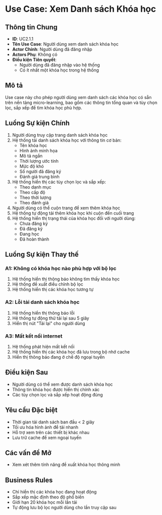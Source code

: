 # Use Case: Xem Danh sách Khóa học

## Thông tin Chung

- **ID**: UC2.1.1
- **Tên Use Case**: Người dùng xem danh sách khóa học
- **Actor Chính**: Người dùng đã đăng nhập
- **Actors Phụ**: Không có
- **Điều kiện Tiên quyết**:
  - Người dùng đã đăng nhập vào hệ thống
  - Có ít nhất một khóa học trong hệ thống

## Mô tả

Use case này cho phép người dùng xem danh sách các khóa học có sẵn trên nền tảng micro-learning, bao gồm các thông tin tổng quan và tùy chọn lọc, sắp xếp để tìm khóa học phù hợp.

## Luồng Sự kiện Chính

1. Người dùng truy cập trang danh sách khóa học
2. Hệ thống tải danh sách khóa học với thông tin cơ bản:
   - Tên khóa học
   - Hình ảnh minh họa
   - Mô tả ngắn
   - Thời lượng ước tính
   - Mức độ khó
   - Số người đã đăng ký
   - Đánh giá trung bình
3. Hệ thống hiển thị các tùy chọn lọc và sắp xếp:
   - Theo danh mục
   - Theo cấp độ
   - Theo thời lượng
   - Theo đánh giá
4. Người dùng có thể cuộn trang để xem thêm khóa học
5. Hệ thống tự động tải thêm khóa học khi cuộn đến cuối trang
6. Hệ thống hiển thị trạng thái của khóa học đối với người dùng:
   - Chưa đăng ký
   - Đã đăng ký
   - Đang học
   - Đã hoàn thành

## Luồng Sự kiện Thay thế

### A1: Không có khóa học nào phù hợp với bộ lọc

1. Hệ thống hiển thị thông báo không tìm thấy khóa học
2. Hệ thống đề xuất điều chỉnh bộ lọc
3. Hệ thống hiển thị các khóa học tương tự

### A2: Lỗi tải danh sách khóa học

1. Hệ thống hiển thị thông báo lỗi
2. Hệ thống tự động thử tải lại sau 5 giây
3. Hiển thị nút "Tải lại" cho người dùng

### A3: Mất kết nối internet

1. Hệ thống phát hiện mất kết nối
2. Hệ thống hiển thị các khóa học đã lưu trong bộ nhớ cache
3. Hiển thị thông báo đang ở chế độ ngoại tuyến

## Điều kiện Sau

- Người dùng có thể xem được danh sách khóa học
- Thông tin khóa học được hiển thị chính xác
- Các tùy chọn lọc và sắp xếp hoạt động đúng

## Yêu cầu Đặc biệt

- Thời gian tải danh sách ban đầu < 2 giây
- Tối ưu hóa hình ảnh để tải nhanh
- Hỗ trợ xem trên các thiết bị khác nhau
- Lưu trữ cache để xem ngoại tuyến

## Các vấn đề Mở

- Xem xét thêm tính năng đề xuất khóa học thông minh

## Business Rules

- Chỉ hiển thị các khóa học đang hoạt động
- Sắp xếp mặc định theo độ phổ biến
- Giới hạn 20 khóa học mỗi lần tải
- Tự động lưu bộ lọc người dùng cho lần truy cập sau

